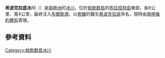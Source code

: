 {{coord|64|22|S|62|22|W|source:GNIS|display=title}}

'''希波克拉底冰川'''（{{lang-en|Hippocrates Glacier}}）是[[南極洲|南極洲]]的[[冰川|冰川]]，位於[[帕默群島|帕默群島]]的[[布拉班特島|布拉班特島]]東部，長6公里、寬4公里，最終注入[[布爾斯灣|布爾斯灣]]，以[[希臘|希臘]]的醫生[[希波克拉底|希波克拉底]]命名，現時由[[南極條約體系|南極條約體系]]管理。

==參考資料==
{{cite gnis | type = antarid | id = 6801| name = Hippocrates Glacier | accessdate = 2012-06-18}}

{{DEFAULTSORT:Hippocrates Glacier}}
[[Category:帕默群島冰川|Category:帕默群島冰川]]


{{PalmerArchipelago-geo-stub}}